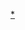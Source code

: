{{asbox
| image = Australia stub.svg
| pix = 35
| subject = 
| qualifier = 與[[澳大利亚|-{zh-cn:澳大利亚;zh-tw:澳洲;zh-hk:澳洲}-]]相關
| category = 澳洲小作品
| tempsort = 
| name = Template:Australia-stub
}}<noinclude>[[Category:澳大利亚小作品模板|*]]
</noinclude>